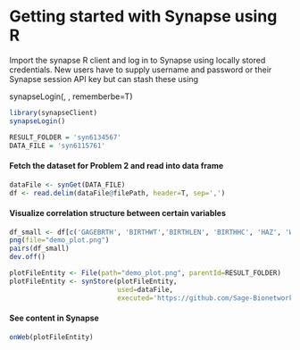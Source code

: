 # Getting started with Synapse using R

Import the synapse R client and log in to Synapse using locally stored credentials. New users have to supply username and password or their Synapse session API key but can stash these using 

synapseLogin(<username>, <password>, rememberbe=T)

```r
library(synapseClient)
synapseLogin()

RESULT_FOLDER = 'syn6134567'
DATA_FILE = 'syn6115761'
```


#### Fetch the dataset for Problem 2 and read into data frame
```r
dataFile <- synGet(DATA_FILE)
df <- read.delim(dataFile@filePath, header=T, sep=',')
```

#### Visualize correlation structure between certain variables
```r
df_small <- df[c('GAGEBRTH', 'BIRTHWT','BIRTHLEN', 'BIRTHHC', 'HAZ', 'WHZ', 'BAZ')]
png(file="demo_plot.png")
pairs(df_small)
dev.off()

plotFileEntity <- File(path="demo_plot.png", parentId=RESULT_FOLDER)
plotFileEntity <- synStore(plotFileEntity, 
                           used=dataFile, 
                           executed='https://github.com/Sage-Bionetworks/HBGDki_Hackathon/blob/master/Synapse_R_API_demo.Rmd')
```


#### See content in Synapse
```r
onWeb(plotFileEntity)
```

